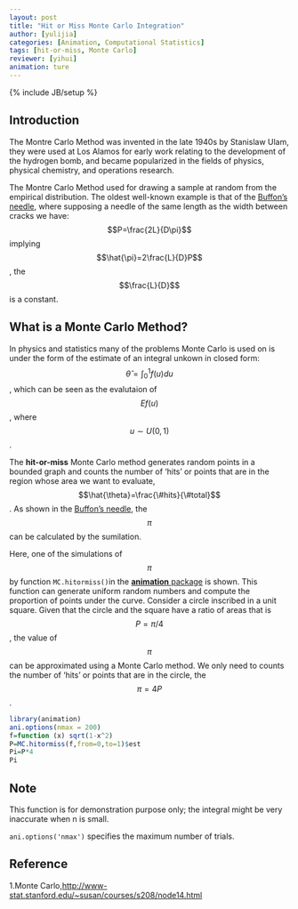 ```yaml
---
layout: post
title: "Hit or Miss Monte Carlo Integration"
author: [yulijia]
categories: [Animation, Computational Statistics]
tags: [hit-or-miss, Monte Carlo]
reviewer: [yihui]
animation: ture
---
```

{% include JB/setup %}

## Introduction

The Montre Carlo Method was invented in the late 1940s by
Stanislaw Ulam, they were used at Los Alamos for early work relating to the development of the
hydrogen bomb, and became popularized in the fields of physics, physical chemistry, and operations
research.

The Montre Carlo Method used for drawing a sample at random from the empirical distribution. The
oldest well-known example is that of the [Buffon's needle](2013-04-16-buffons-needle.Rmd), where
supposing a needle of the same length as the width between cracks we have: $$P=\frac{2L}{D\pi}$$
implying $$\hat{\pi}=2\frac{L}{D}P$$, the $$\frac{L}{D}$$ is a constant.

## What is a Monte Carlo Method?

In physics and statistics many of the problems Monte Carlo is used on is under the form of the
estimate of an integral unkown in closed form: $$\hat{\theta}=\int_0^1 f(u)du$$, which can be seen
as the evalutaion of $$Ef(u)$$, where $$u \sim U(0,1)$$.

The **hit-or-miss** Monte Carlo method generates random points in a bounded graph and counts the
number of 'hits' or points that are in the region whose area we want to evaluate,
$$\hat{\theta}=\frac{\#hits}{\#total}$$. As shown in the [Buffon's
needle](2013-04-16-buffons-needle.Rmd), the $$\pi$$ can be calculated by the sumilation.

Here, one of the simulations of $$\pi$$ by function `MC.hitormiss()`in the [**animation**
package](http://yihui.name/animation) is shown. This function can generate uniform random numbers and
compute the proportion of points under the curve. Consider a circle inscribed in a unit square.
Given that the circle and the square have a ratio of areas that is $$P=\pi/4$$, the value of
$$\pi$$ can be approximated using a Monte Carlo method. We only need to counts the number of 'hits'
or points that are in the circle, the $$\pi=4P$$.

```r
library(animation)
ani.options(nmax = 200)
f=function (x) sqrt(1-x^2)
P=MC.hitormiss(f,from=0,to=1)$est
Pi=P*4
Pi
```

## Note

This function is for demonstration purpose only; the integral might be very inaccurate when n is
small.

`ani.options('nmax')` specifies the maximum number of trials.

## Reference
1.Monte
Carlo,[http://www-stat.stanford.edu/~susan/courses/s208/node14.html](http://www-stat.stanford.edu/~susan/courses/s208/node14.html)

